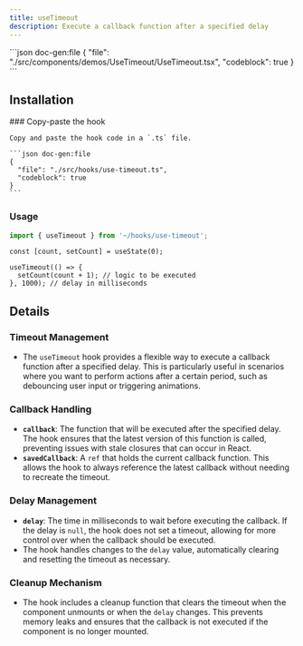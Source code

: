 ```yaml
---
title: useTimeout
description: Execute a callback function after a specified delay
---
```


<ComponentPreview name='use-timeout'>
```json doc-gen:file
{
  "file": "./src/components/demos/UseTimeout/UseTimeout.tsx",
  "codeblock": true
}
```
</ComponentPreview>

## Installation

<Steps>
    
  <Step>
    ### Copy-paste the hook
    
    Copy and paste the hook code in a `.ts` file.

    ```json doc-gen:file
    {
      "file": "./src/hooks/use-timeout.ts",
      "codeblock": true
    }
    ```

  </Step>

</Steps>

### Usage

```ts
import { useTimeout } from '~/hooks/use-timeout';
```

```tsx
const [count, setCount] = useState(0);

useTimeout(() => {
  setCount(count + 1); // logic to be executed
}, 1000); // delay in milliseconds
```

## Details

### Timeout Management

- The `useTimeout` hook provides a flexible way to execute a callback function after a specified delay. This is particularly useful in scenarios where you want to perform actions after a certain period, such as debouncing user input or triggering animations.

### Callback Handling

- **`callback`**: The function that will be executed after the specified delay. The hook ensures that the latest version of this function is called, preventing issues with stale closures that can occur in React.
- **`savedCallback`**: A `ref` that holds the current callback function. This allows the hook to always reference the latest callback without needing to recreate the timeout.

### Delay Management

- **`delay`**: The time in milliseconds to wait before executing the callback. If the delay is `null`, the hook does not set a timeout, allowing for more control over when the callback should be executed.
- The hook handles changes to the `delay` value, automatically clearing and resetting the timeout as necessary.

### Cleanup Mechanism

- The hook includes a cleanup function that clears the timeout when the component unmounts or when the `delay` changes. This prevents memory leaks and ensures that the callback is not executed if the component is no longer mounted.
